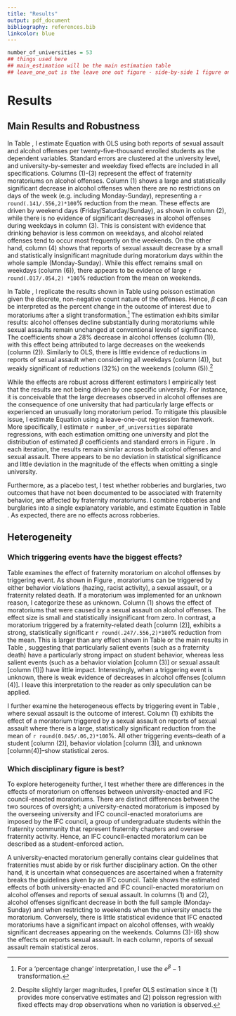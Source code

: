 ```yaml
---
title: "Results"
output: pdf_document
bibliography: references.bib
linkcolor: blue
---
```

```r
number_of_universities = 53
## things used here
## main_estimation will be the main estimation table
## leave_one_out is the leave one out figure - side-by-side 1 figure only. 
```


# Results

## Main Results and Robustness

In Table \ref{tab:main_results}, I estimate Equation \ref{main_model} with OLS using both reports of sexual assault and alcohol offenses per twenty-five-thousand enrolled students as the dependent variables. Standard errors are clustered at the university level, and university-by-semester and weekday fixed effects are included in all specifications. Columns (1)-(3) represent the effect of fraternity moratoriums  on alcohol offenses. Column (1) shows a large and statistically significant decrease in alcohol offenses when there are no restrictions on days of the week  (e.g. including Monday-Sunday), representing a `r round(.141/.556,2)*100`% reduction from the mean. These effects are driven by weekend days (Friday/Saturday/Sunday), as shown in column (2), while there is no evidence of significant decreases in alcohol offenses during weekdays in column (3). This is consistent with evidence that drinking behavior is less common on weekdays, and alcohol related offenses tend to occur most frequently on the weekends. On the other hand, column (4) shows that reports of sexual assault decrease by a small and statistically insignificant magnitude during moratorium days within the whole sample (Monday-Sunday). While this effect remains small on weekdays (column (6)), there appears to be evidence of large `r round(.017/.054,2) *100`% reduction from the mean on weekends.

In Table \ref{tab:poisson_results}, I replicate the results shown in Table \ref{tab:main_results} using poisson estimation given the discrete, non-negative count nature of the offenses. Hence, $\beta$ can be interpreted as the percent change in the outcome of interest due to moratoriums after a slight transformation.^[For a 'percentage change' interpretation, I use the $e^\beta-1$ transformation.] The estimation exhibits similar results: alcohol offenses decline substantially during moratoriums while sexual assaults remain unchanged at conventional levels of significance. The coefficients show a 28% decrease in alcohol offenses (column (1)), with this effect being attributed to large decreases on the weekends (column (2)). Similarly to OLS, there is little evidence of reductions in reports of sexual assault when considering all weekdays (column (4)), but weakly significant of reductions (32%) on the weekends (column (5)).^[Despite slightly larger magnitudes, I prefer OLS estimation since it (1) provides more conservative estimates and (2) poisson regression with fixed effects may drop observations when no variation is observed.]

While the effects are robust across different estimators I empirically test that the results are not being driven by one specific university. For instance, it is conceivable that the large decreases observed in alcohol offenses are the consequence of one university that had particularly large effects or experienced an unusually long moratorium period. To mitigate this plausible issue, I estimate Equation \ref{main_model} using a leave-one-out regression framework. More specifically, I estimate `r number_of_universities` separate regressions, with each estimation omitting one university and plot the distribution of estimated $\beta$ coefficients and standard errors in Figure \ref{loo}. In each iteration, the results remain similar across both alcohol offenses and sexual assault. There appears to be no deviation in statistical significance and little deviation in the magnitude of the effects when omitting a single university.

Furthermore, as a placebo test, I test whether robberies and burglaries, two outcomes that have not been documented to be associated with fraternity behavior, are affected by fraternity moratoriums. I combine robberies and burglaries into a single explanatory variable, and estimate Equation \ref{main_model} in Table \ref{tab:robbery}. As expected, there are no effects across robberies.

## Heterogeneity

### Which triggering events have the biggest effects?

Table \ref{tab:hetero_trigger_alc} examines the effect of fraternity moratorium on alcohol offenses by triggering event. As shown in Figure \ref{trigger_plot}, moratoriums can be triggered by either behavior violations (hazing, racist activity), a sexual assault, or a fraternity related death. If a moratorium was implemented for an unknown reason, I categorize these as unknown. Column (1) shows the effect of moratoriums that were caused by a sexual assault on alcohol offenses. The effect size is small and statistically insignificant from zero. In contrast, a moratorium triggered by a fraternity-related death [column (2)], exhibits a strong, statistically significant `r round(.247/.556,2)*100`% reduction from the mean. This is larger than any effect shown in Table \ref{tab:hetero_trigger_alc} or the main results in Table \ref{tab:main_results}, suggesting that particularly salient events (such as a fraternity death) have a particularly strong impact on student behavior, whereas less salient events (such as a behavior violation [column (3)] or sexual assault [column (1)]) have little impact. Interestingly, when a triggering event is unknown, there is weak evidence of decreases in alcohol offenses [column (4)]. I leave this interpretation to the reader as only speculation can be applied.

I further examine the heterogeneous effects by triggering event in Table \ref{tab:hetero_trigger_sex}, where sexual assault is the outcome of interest. Column (1) exhibits the effect of a moratorium triggered by a sexual assault on reports of sexual assault where there is a large, statistically significant reduction from the mean of `r round(0.045/.06,2)*100`%. All other triggering events--death of a student [column (2)], behavior violation [column (3)], and unknown [column(4)]--show statistical zeros. 


### Which disciplinary figure is best?

To explore heterogeneity further, I test whether there are differences in the effects of moratorium on offenses between university-enacted  and IFC council-enacted moratoriums. There are distinct differences between the two sources of oversight; a university-enacted moratorium is imposed by the overseeing university and IFC council-enacted moratoriums are imposed by the IFC council, a group of undergraduate students within the fraternity community that represent fraternity chapters and oversee fraternity activity. Hence, an IFC council-enacted moratorium can be described as a student-enforced action. 

A university-enacted moratorium generally contains clear guidelines that fraternities must abide by or risk further disciplinary action. On the other hand, it is uncertain what consequences are ascertained when a fraternity breaks the guidelines given by an IFC council. Table \ref{tab:hetero_uni_ifc} shows the estimated effects of both university-enacted and IFC council-enacted moratorium on alcohol offenses and reports of sexual assault. In columns (1) and (2), alcohol offenses significant decrease in both the full sample (Monday-Sunday) and when restricting to weekends when the university enacts the moratorium. Conversely, there is little statistical evidence that IFC enacted moratoriums have a significant impact on alcohol offenses, with weakly significant decreases appearing on the weekends. Columns (3)-(6) show the effects on reports sexual assault. In each column, reports of sexual assault remain statistical zeros. 

